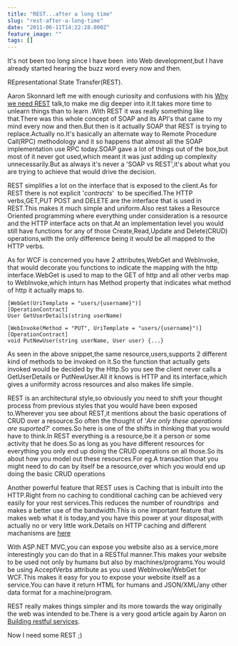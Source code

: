 ```yaml
---
title: "REST...after a long time"
slug: "rest-after-a-long-time"
date: "2011-06-11T14:22:28.000Z"
feature_image: ""
tags: []
---
```


It's not been too long since I have been  into Web development,but I have already started hearing the buzz word every now and then.

REpresentational State Transfer(REST).

Aaron Skonnard left me with enough curiosity and confusions with his [Why we need REST](http://channel9.msdn.com/blogs/matthijs/why-rest-by-aaron-skonnard) talk,to make me dig deeper into it.It takes more time to unlearn things than to learn .With REST it was really something like that.There was this whole concept of SOAP and its API's that came to my mind every now and then.But then is it actually SOAP that REST is trying to replace.Actually no.It's basically an alternate way to Remote Procedure Call(RPC) methodology and it so happens that almost all the SOAP implementation use RPC today.SOAP gave a lot of things out of the box,but most of it never got used,which meant it was just adding up complexity unnecessarily.But as always it's never a 'SOAP vs REST',it's about what you are trying to achieve that would drive the decision.

REST simplifies a lot on the interface that is exposed to the client.As for REST there is not explicit '_contracts_'  to be specified.The HTTP verbs,GET,PUT POST and DELETE are the interface that is used in REST.This makes it much simple and uniform.Also rest takes a Resource Oriented programming where everything under consideration is a resource and the HTTP interface acts on that.At an implementation level you would still have functions for any of those Create,Read,Update and Delete(CRUD) operations,with the only difference being it would be all mapped to the HTTP verbs.

As for WCF is concerned you have 2 attributes,WebGet and WebInvoke, that would decorate you functions to indicate the mapping with the http interface.WebGet is used to map to the GET of http and all other verbs map to WebInvoke,which inturn has Method property that indicates what method of http it actually maps to.

    [WebGet(UriTemplate = "users/{username}")]
    [OperationContract]
    User GetUserDetails(string userName)
    
    [WebInvoke(Method = "PUT", UriTemplate = "users/{username}")]
    [OperationContract]
    void PutNewUser(string userName, User user) {...}
    

As seen in the above snippet,the same resource,users,supports 2 different kind of methods to be invoked on it.So the function that actually gets invoked would be decided by the Http.So you see the client never calls a GetUserDetails or PutNewUser.All it knows is HTTP and its interface,which gives a uniformity across resources and also makes life simple.

REST is an architectural style,so obviously you need to shift your thought process from previous styles that you would have been exposed to.Wherever you see about REST,it mentions about the basic operations of CRUD over a resource.So often the thought of '_Are only these operations are suported?_' comes.So here is one of the shifts in thinking that you would have to think.In REST everything is a resource,be it a person or some activity that he does.So as long as you have different resources for everything you only end up doing the CRUD operations on all those.So its about how you model out these resources.For eg.A transaction that you might need to do can by itself be a resource,over which you would end up doing the basic CRUD operations

Another powerful feature that REST uses is Caching that is inbuilt into the HTTP.Right from no caching to conditional caching can be achieved very easily for your rest services.This reduces the number of roundtrips  and makes a better use of the bandwidth.This is one important feature that makes web what it is today,and you have this power at your disposal,with actually no or very little work.Details on HTTP caching and different machanisms are [here](http://www.w3.org/Protocols/rfc2616/rfc2616-sec13.html)

With ASP.NET MVC,you can expose you website also as a service,more interestingly you can do that in a RESTful manner.This makes your website to be used not only by humans but also by machines/programs.You would be using AcceptVerbs attribute as you used WebInvoke/WebGet for WCF.This makes it easy for you to expose your website itself as a service.You can have it return HTML for humans and JSON/XML/any other data format for a machine/program.

REST really makes things simpler and its more towards the way originally the web was intended to be.There is a very good article again by Aaron on [Building restful services](http://msdn.microsoft.com/en-us/library/dd203052.aspx).

Now I need some REST ;)